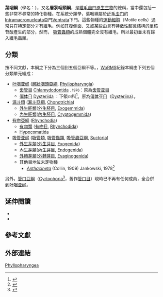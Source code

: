 {{Automatic taxobox
 | image = <!-- 檔案不存在 Suctoria_wiki.jpg ，可從英文維基百科取得 -->
 | image_caption = ''[[Suctoria|Suctoria]]''
 | display_parents = 5
 | taxon = Phyllopharyngea
 | authority = [[de_Puytorac|de Puytorac]] ''et al.'', 1974{{r|Lynn 2008}}
 | subdivision_ranks = [[亞綱|亞綱]]與[[目_(生物)|目]]
 | subdivision = [[#分類|見內文]]
}}

'''葉咽綱'''（學名：{{lang|la|Phyllopharyngea}}），又名'''層狀咽頭綱'''，是[[纖毛蟲門|纖毛蟲門]][[原生生物|原生生物]]的總稱，當中還包括一些非常不尋常的特化物種。在系統分類學，葉咽綱屬於[[纤毛虫门|纤毛虫门]]的[[Intramacronucleata|Intramacronucleata]]亞門[[Ventrata|Ventrata]]下門{{r|WoRMS_341306|Scott 2005}}。這些物種的[[運動細胞|運動細胞]]（Motile cells）通常只在特定部分才有纖毛，例如其腹側面、又或某些由具有特徵性超微結構的單核苷酸產生的部分。然而，
[[吸管蟲類|吸管蟲類]]的成熟個體完全沒有纖毛，所以最初並未有歸入纖毛蟲類。

==分類==
按不同文獻，本綱之下分為三個到五個亞綱不等。{{as of|2019|9|16}}，[[WoRMS|WoRMS]]紀錄本綱由下列五個分類單元組成{{r|WoRMS_341306}}：
* [[叶咽亚纲|叶咽亚纲]] ([[層狀咽頭亞綱|層狀咽頭亞綱]], [[Phyllopharyngia|Phyllopharyngia]])
** [[齿管目|齿管目]] [[Chlamydodontida|Chlamydodontida]] <small>{{link-fr|吉爾伯特·德魯|Deroux|Deroux}}, 1976</small>{{r|Lynn 2008}}：原為[[齿管亚目|齿管亚目]]{{r|Gong 2005}}
** [[偏体目|偏体目]] [[Dysteriida|Dysteriida]] {{small|Deroux, 1976}}{{r|WoRMS_341306}}：下領四科<ref name="WoRMS_425464">{{WoRMS |id=425464 |title=Dysteriida |db=Ciliophora |access-date=2016-09-10 |date=2011-12-20 |last1=Warren |first1=Alan |last2=Gordon |first2=Dennis |last3=Kihara |first3=Terue Cristina }}</ref>。原為[[偏体亚目|偏体亚目]]（[[Dysteriina|Dysteriina]]）{{r|Park 2014|Gong 2005}}。
* [[漏斗類|漏斗類]] ([[漏斗亞綱|漏斗亞綱]], [[Chonotrichia|Chonotrichia]])
** [[外生胚類|外生胚類]]([[外生胚目|外生胚目]], [[Exogemmida|Exogemmida]])
** [[內生胚類|內生胚類]]([[內生胚目|內生胚目]], [[Cryptogemmida|Cryptogemmida]])
* [[有吻亞綱|有吻亞綱]] ([[Rhynchodia|Rhynchodia]])
** [[有吻類|有吻類]] ([[有吻目|有吻目]], [[Rhynchodida|Rhynchodida]])
** [[Hypocomatida|Hypocomatida]]
* [[吸管亚纲|吸管亚纲]] ([[吸管類|吸管類]], [[吸管蟲類|吸管蟲類]], [[吸管蟲亞綱|吸管蟲亞綱]], [[Suctoria|Suctoria]])
** [[外生芽類|外生芽類]]([[外生芽目|外生芽目]], [[Exogenida|Exogenida]])
** [[內生芽類|內生芽類]]([[內生芽目|內生芽目]], [[Endogenida|Endogenida]])
** [[外轉芽類|外轉芽類]]([[外轉芽目|外轉芽目]], [[Evaginogenida|Evaginogenida]])
**其他目地位未定物種
***''[[Anthacineta|Anthacineta]]'' (Collin, 1909) Jankowski, 1978<ref name=WoRMS_557123 >{{cite WoRMS |title=Suctoria ''incertae sedis''  |id=557123 |last1=Warren |first1=Alan |date=2010-12-22 |access-date=2016-09-10 }}</ref>

另外，[[管口亞綱|管口亞綱]]（[[Cyrtophoria|Cyrtophoria]]<ref name=WoRMS_425462>{{WoRMS |title=Cyrtophoria |id=425462 |last1=Warren |first1=Alan |last2=Kihara |first2=Terue Cristina |date=2009-11-16 |access-date=2016-09-10 }}</ref>，舊作[[管口亞綱|管口目]]{{r|Gong 2005}}）現時已不再有任何成員，全合併到[[叶咽亚纲|叶咽亚纲]]。

==延伸閱讀==
{{refbegin}}
*{{cite journal |last1=Park |first1=Mi-Hyun |last2=Min |first2=Gi-Sik |title=A New Marine Cyrtophorid Ciliate, ''Dysteria nabia'' nov spec. (Ciliophora: Phyllopharyngea: Cyrtophorida: Dysteriidae), from South Korea |journal=Acta Protozoologica |date=2014 |volume=53 |issue=3 |page=257–268 |doi=10.4467/16890027AP.14.023.1998 |url=http://www.ejournals.eu/Acta-Protozoologica/Tom-53%282014%29/Volume-53-%20Issue-3/art/3264/ |access-date=2016-09-10 |archive-date=2016-09-20 |archive-url=https://web.archive.org/web/20160920083906/http://www.ejournals.eu/Acta-Protozoologica/Tom-53(2014)/Volume-53-%20Issue-3/art/3264/ |dead-url=no }}
*{{NCBI |taxon=''Phyllopharyngea'' |id=37471}}
{{refend}}

==參考文獻==
{{reflist |refs=
<ref name="Gong 2005">{{Gong 2005}}</ref>
<ref name="Lynn 2008">{{cite book
 |url=http://www.springer.com/us/book/9781402082382
 |first=Denis H.
 |last=Lynn
 |year=2008
 |title=The Ciliated Protozoa: Characterization, Classification and Guide to the Literature
 |edition=3rd Edition
 |publisher=[[Springer|Springer]]
 |location=New York, USA
 |pages=348-350, 380
 |isbn=978-1-4020-8238-2
 |date=2008-06-24
 |language=en
 |access-date=2016-11-03
 |archive-date=2020-05-29
 |archive-url=https://web.archive.org/web/20200529043550/https://www.springer.com/us/book/9781402082382
 |dead-url=no
 }}</ref>
<ref name="Park 2014">{{cite journal |last1=Park |first1=Mi-Hyun |last2=Min |first2=Gi-Sik |title=A New Marine Cyrtophorid Ciliate, ''Dysteria nabia'' nov spec. (Ciliophora: Phyllopharyngea: Cyrtophorida: Dysteriidae), from South Korea |journal=Acta Protozoologica |date=2014 |volume=53 |issue=3 |page=257–268 |doi=10.4467/16890027AP.14.023.1998 |url=http://www.ejournals.eu/Acta-Protozoologica/Tom-53%282014%29/Volume-53-%20Issue-3/art/3264/ |access-date=2016-09-10 |archive-date=2016-09-20 |archive-url=https://web.archive.org/web/20160920083906/http://www.ejournals.eu/Acta-Protozoologica/Tom-53(2014)/Volume-53-%20Issue-3/art/3264/ |dead-url=no }}</ref>
<ref name="Scott 2005">{{cite journal |url=http://www.ina.tmsoc.org/announce/AntarcticProtistsFlyer.pdf |editor1=Scott, F.J. |editor2=Marchant, H.J. |year=2005 |title=Antarctic marine protists |journal=Australian Biological Resources Study |location=[[坎培拉|Canberra]], [[澳大利亞|Aus.]] |isbn=0-642-56835-9 |pages=563 |language=en |deadurl=yes |archiveurl=https://web.archive.org/web/20160310072641/http://ina.tmsoc.org/announce/AntarcticProtistsFlyer.pdf |archivedate=2016-03-10 |access-date=2016-09-10 }}</ref>
<ref name="WoRMS_341306">{{WoRMS |id=341306 |title=Phyllopharyngea |db=Ciliophora |access-date=2016-09-10 |date=2011-10-17 |last1=Warren |first1=Alan |last2=Gordon |first2=Dennis |last3=Kihara |first3=Terue Cristina |last4=Decock |first4=Wim }}</ref>
}}

==外部連結==
{{Alveolata}}
{{Taxonbar}}
[[Category:纤毛虫|Phyllopharyngea]]